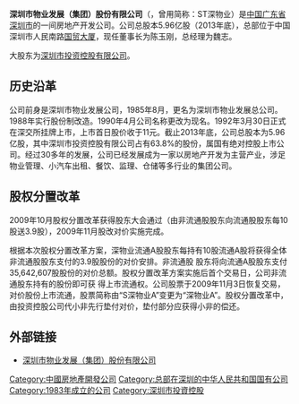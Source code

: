 {{Infobox company
| name = 深圳市物业发展（集团）股份有限公司
| name_en = Shenzhen Properties & Resources Development (Group) Ltd.
| logo = File:SZPRD logo.jpg
| former_name = {{Unbulleted list|深圳市物业发展公司|深圳市物业发展总公司}}
| type = [[上市公司|上市公司]]
| traded_as = {{Szse|000011|codeB=200011}}
| ISIN = 
| local_code_name= CN
| local_code = 91440300192174135N
| foundation = {{Start date and age|df=yes|1982|11}}<br>[[中国|中国]][[广东省|广东省]][[深圳市|深圳市]]
| location = 中国广东省深圳市[[罗湖区|罗湖区]]人民南路3002号[[国贸大厦|国贸大厦]]16、20、39、42层
| area_served = 中国
| founder = 
| key_people = {{Unbulleted list|董事长：刘声向|总裁：王航军}}
| industry = 房地产业
| revenue = [[人民币|￥]]4104374646.02元
| assets = ￥12207356912.54元
| num_employees = 8035人
| num_employees_year = 2021年
| parent = [[深圳市投资控股有限公司|深圳市投资控股有限公司]]（50.58%）
| divisions = 
| subsid = {{Unbulleted list|深圳市物合产业投资发展有限公司|深圳市深物业商业运营有限公司|[[国贸大厦|深圳国际贸易中心]]}}
| homepage = {{URL|szwuye.com.cn}}
| slogan = 品质物业 精彩生活
| capital = 
| earnings_per_share = ￥1.34元
| footnotes = 未特别注明的数据均截至2020年
}}
'''深圳市物业发展（集团）股份有限公司'''（{{szse|000011|name=深物业A|codeB=200011|nameB=深物业B}}，曾用简称：ST深物业）是[[中国|中国]][[广东省|广东省]][[深圳市|深圳市]]的一间房地产开发公司。公司总股本5.96亿股（2013年底），总部位于中国深圳市人民南路[[国贸大厦|国贸大厦]]，现任董事长为陈玉刚，总经理为魏志。

大股东为[[深圳市投资控股有限公司|深圳市投资控股有限公司]]。

== 历史沿革 ==
公司前身是深圳市物业发展公司，1985年8月，更名为深圳市物业发展总公司。1988年实行股份制改造。1990年4月公司名称更改为现名。1992年3月30日正式在深交所挂牌上市，上市首日股价收于11元。截止2013年底，公司总股本为5.96亿股，其中深圳市投资控股有限公司占有63.8%的股份，属国有绝对控股上市公司。经过30多年的发展，公司已经发展成为一家以房地产开发为主营产业，涉足物业管理、小汽车出租、餐饮、监理、仓储等多行业的集团公司。

== 股权分置改革 ==
2009年10月股权分置改革获得股东大会通过（由非流通股股东向流通股股东每10股送3.9股），2009年11月股改对价实施完成。

根据本次股权分置改革方案，深物业流通A股股东每持有10股流通A股将获得全体非流通股股东支付的3.9股股份的对价安排。非流通股
股东将向流通A股股东支付35,642,607股股份的对价总额。股权分置改革方案实施后首个交易日，公司非流通股东持有的股份即可获
得上市流通权。公司股票于2009年11月3日恢复交易，对价股份上市流通，股票简称由“S深物业A”变更为“深物业A”。股权分置改革中，由投资控股公司代小非先行垫付对价，垫付部分应获得小非的偿还。

==外部链接==
*[http://www.szwuye.com.cn/ 深圳市物业发展（集团）股份有限公司] {{Wayback|url=http://www.szwuye.com.cn/ |date=20210420062609 }}

[[Category:中國房地產開發公司|Category:中國房地產開發公司]]
[[Category:总部在深圳的中华人民共和国国有公司|Category:总部在深圳的中华人民共和国国有公司]]
[[Category:1983年成立的公司|Category:1983年成立的公司]]
[[Category:深圳市投資控股|Category:深圳市投資控股]]